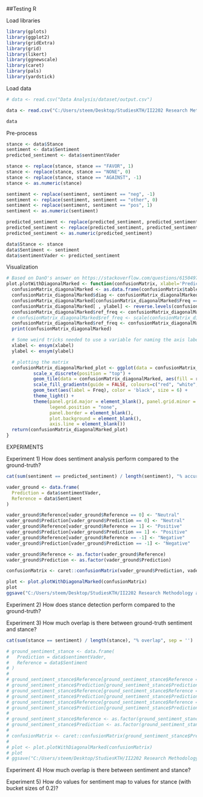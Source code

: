 ##Testing R

Load libraries
```r
library(gplots)
library(ggplot2)
library(gridExtra)
library(grid)
library(likert)
library(ggnewscale)
library(caret)
library(pals)
library(yardstick)
```

Load data
```r
# data <- read.csv("Data Analysis/dataset/output.csv")

data <- read.csv("C:/Users/steem/Desktop/StudiesKTH/II2202 Research Methodology and Scientific Writing/SentimentAndStance/Data Analysis/dataset/output.csv")

data
```

Pre-process
```r
stance <- data$Stance
sentiment <- data$Sentiment
predicted_sentiment <- data$sentimentVader

stance <- replace(stance, stance == "FAVOR", 1)
stance <- replace(stance, stance == "NONE", 0)
stance <- replace(stance, stance == "AGAINST", -1)
stance <- as.numeric(stance)

sentiment <- replace(sentiment, sentiment == "neg", -1)
sentiment <- replace(sentiment, sentiment == "other", 0)
sentiment <- replace(sentiment, sentiment == "pos", 1)
sentiment <- as.numeric(sentiment)

predicted_sentiment <- replace(predicted_sentiment, predicted_sentiment < 0, -1)
predicted_sentiment <- replace(predicted_sentiment, predicted_sentiment > 0, 1)
predicted_sentiment <- as.numeric(predicted_sentiment)

data$Stance <- stance
data$Sentiment <- sentiment
data$sentimentVader <- predicted_sentiment
```

Visualization
```r
# Based on DanO's answer on https://stackoverflow.com/questions/61504970/ggplot2-heatmap-2-different-color-schemes-confusion-matrix-matches-in-differe but with several fixes
plot.plotWithDiagonalMarked <- function(confusionMatrix, xlabel='Prediction', ylabel='Reference') {
  confusionMatrix_diagonalMarked <- as.data.frame(confusionMatrix$table)
  confusionMatrix_diagonalMarked$diag <- confusionMatrix_diagonalMarked[ , xlabel] == confusionMatrix_diagonalMarked[ , ylabel] # Get the diagonal
  confusionMatrix_diagonalMarked[confusionMatrix_diagonalMarked$Freq == 0] <- NA # If an tile is empty, mark it is NA so we can give it another color
  confusionMatrix_diagonalMarked[ , ylabel] <- reverse.levels(confusionMatrix_diagonalMarked[ , ylabel]) # diagonal starts at top left
  confusionMatrix_diagonalMarked$ref_freq <- confusionMatrix_diagonalMarked$Freq * ifelse(confusionMatrix_diagonalMarked$diag, 1, -1) # flip sign for non-diagonal values
  # confusionMatrix_diagonalMarked$ref_freq <- scale(confusionMatrix_diagonalMarked$ref_freq) # normalize values
  confusionMatrix_diagonalMarked$ref_freq <- confusionMatrix_diagonalMarked$ref_freq + max(confusionMatrix_diagonalMarked$Freq) + min(confusionMatrix_diagonalMarked$Freq)  # This for some reason fixes the colour range not being scaled properly, found by experimentation
  print(confusionMatrix_diagonalMarked)

  # Some weird tricks needed to use a variable for naming the axis labels (that's why there's !! in front of the label variables in aes()
  xlabel <- ensym(xlabel)
  ylabel <- ensym(ylabel)

  # plotting the matrix
  confusionMatrix_diagonalMarked_plot <- ggplot(data = confusionMatrix_diagonalMarked, aes(x = !!xlabel, y = !!ylabel, fill = Freq)) +
          scale_x_discrete(position = "top") +
          geom_tile(data = confusionMatrix_diagonalMarked, aes(fill = ref_freq)) +
          scale_fill_gradientn(guide = FALSE, colours=c("red", "white", "#D6EAF8", "#2E86C1"), values=scales::rescale(c(-1, 0, 0.001, 1)), na.value="white") +
          geom_text(aes(label = Freq), color = 'black', size = 6) +
          theme_light() +
          theme(panel.grid.major = element_blank(), panel.grid.minor = element_blank(),
                legend.position = "none",
                panel.border = element_blank(),
                plot.background = element_blank(),
                axis.line = element_blank())
  return(confusionMatrix_diagonalMarked_plot)
}
```


EXPERIMENTS

Experiment 1) How does sentiment analysis perform compared to the ground-truth?
```r
cat(sum(sentiment == predicted_sentiment) / length(sentiment), "% accuracy", sep = '')

vader_ground <- data.frame(
  Prediction = data$sentimentVader,
  Reference = data$Sentiment
)

vader_ground$Reference[vader_ground$Reference == 0] <- "Neutral"
vader_ground$Prediction[vader_ground$Prediction == 0] <- "Neutral"
vader_ground$Reference[vader_ground$Reference == 1] <- "Positive"
vader_ground$Prediction[vader_ground$Prediction == 1] <- "Positive"
vader_ground$Reference[vader_ground$Reference == -1] <- "Negative"
vader_ground$Prediction[vader_ground$Prediction == -1] <- "Negative"

vader_ground$Reference <- as.factor(vader_ground$Reference)
vader_ground$Prediction <- as.factor(vader_ground$Prediction)

confusionMatrix <- caret::confusionMatrix(vader_ground$Prediction, vader_ground$Reference)

plot <- plot.plotWithDiagonalMarked(confusionMatrix)
plot
ggsave("C:/Users/steem/Desktop/StudiesKTH/II2202 Research Methodology and Scientific Writing/SentimentAndStance/Data Analysis/images/VaderGroundTruthHeatmap.png")
```

Experiment 2) How does stance detection perform compared to the ground-truth?

Experiment 3) How much overlap is there between ground-truth sentiment and stance?
```r
cat(sum(stance == sentiment) / length(stance), "% overlap", sep = '')

# ground_sentiment_stance <- data.frame(
#   Prediction = data$sentimentVader,
#   Reference = data$Sentiment
# )
#
# ground_sentiment_stance$Reference[ground_sentiment_stance$Reference == 0] <- "Neutral"
# ground_sentiment_stance$Prediction[ground_sentiment_stance$Prediction == 0] <- "Neutral"
# ground_sentiment_stance$Reference[ground_sentiment_stance$Reference == 1] <- "Positive"
# ground_sentiment_stance$Prediction[ground_sentiment_stance$Prediction == 1] <- "Positive"
# ground_sentiment_stance$Reference[ground_sentiment_stance$Reference == -1] <- "Negative"
# ground_sentiment_stance$Prediction[ground_sentiment_stance$Prediction == -1] <- "Negative"
#
# ground_sentiment_stance$Reference <- as.factor(ground_sentiment_stance$Reference)
# ground_sentiment_stance$Prediction <- as.factor(ground_sentiment_stance$Prediction)
#
# confusionMatrix <- caret::confusionMatrix(ground_sentiment_stance$Prediction, ground_sentiment_stance$Reference)
#
# plot <- plot.plotWithDiagonalMarked(confusionMatrix)
# plot
# ggsave("C:/Users/steem/Desktop/StudiesKTH/II2202 Research Methodology and Scientific Writing/SentimentAndStance/Data Analysis/images/GroundTruthSentimentStance.png")
```

Experiment 4) How much overlap is there between sentiment and stance?

Experiment 5) How do values for sentiment map to values for stance (with bucket sizes of 0.2)?







